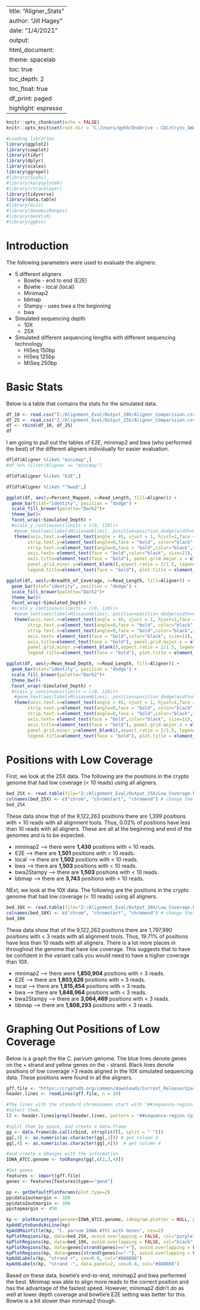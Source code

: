 
---
title: "Aligner_Stats"
author: "Jill Hagey"
date: "1/4/2021"
output:
  html_document:
    theme: spacelab 
    toc: true
    toc_depth: 2
    toc_float: true
    df_print: paged
    highlight: espresso
---

```{r setup, include=FALSE}
knitr::opts_chunk$set(echo = FALSE)
knitr::opts_knit$set(root.dir = "C:/Users/qpk9/OneDrive - CDC/Cryto_GWAS/")
```

```{r include=FALSE, error=FALSE, warning=FALSE}
#Loading libraries 
library(ggplot2)
library(cowplot)
library(tidyr)
library(dplyr)
library(scales)
library(ggrepel)
#library(Sushi)
#library(karyoploteR)
#library(rtracklayer)
library(tidyverse)
library(data.table)
#library(Gviz)
#library(GenomicRanges)
#library(GenVisR)
#library(ggbio)
```

# Introduction

The following parameters were used to evaluate the aligners:

*  5 different aligners   
    +  Bowtie - end to end (E2E)  
    +  Bowtie - local (local)  
    +  Minimap2  
    +  bbmap  
    +  Stampy - uses bwa a the beginning  
    +  bwa  
*  Simulated sequencing depth  
    +  10X  
    +  25X  
*  Simulated different sequencing lengths with different sequencing technology  
    +  HiSeq 150bp  
    +  HiSeq 125bp  
    +  MiSeq 250bp  
  

# Basic Stats

Below is a table that contains the stats for the simulated data.

```{r}
df_10 <- read.csv("Z:/Alignment_Eval/Output_10X/Aligner_Comparision.csv", sep=",", header= TRUE)
df_25 <- read.csv("Z:/Alignment_Eval/Output_25X/Aligner_Comparision.csv", sep=",", header= TRUE)
df <- rbind(df_10, df_25)
df
```

I am going to pull out the tables of E2E, minimap2 and bwa (who performed the best) of the different aligners individually for easier evaluation.

```{r}
df[df$Aligner %like% "minimap",]
#df %>% filter(Aligner == "minimap")
```

```{r}
df[df$Aligner %like% "E2E",]
```

```{r}
df[df$Aligner %like% "^bwa$",]
```

```{r fig.height=5 , fig.width=10}
ggplot(df, aes(y=Percent_Mapped, x=Read_Length, fill=Aligner)) + 
  geom_bar(stat="identity", position = "dodge") +
  scale_fill_brewer(palette="Dark2")+
  theme_bw()+
  facet_wrap(~Simulated_Depth) +
  #scale_y_continuous(limits = c(0, 120))+
   #geom_text(aes(label=Missasemblies), position=position_dodge(width=0.9), vjust=-0.25)+
   theme(axis.text.x=element_text(angle = 45, vjust = 1, hjust=1,face = "bold",color="black"),
        strip.text.y=element_text(angle=0,face = "bold", color="black", size=11), 
        strip.text.x=element_text(angle=0,face = "bold",color="black",size=11), 
        axis.text= element_text(face = "bold",color="black", size=11), 
        axis.title=element_text(face = "bold"), panel.grid.major.x = element_blank(),
        panel.grid.minor.y=element_blank(),aspect.ratio = 2/1.5, legend.text=element_text(face = "bold"), 
        legend.title=element_text(face = "bold"), plot.title = element_text(hjust = 0.5, face = "bold"))

```

```{r fig.height=5 , fig.width=10}
ggplot(df, aes(y=Breadth_of_Coverage, x=Read_Length, fill=Aligner)) + 
  geom_bar(stat="identity", position = "dodge") +
  scale_fill_brewer(palette="Dark2")+
  theme_bw()+
  facet_wrap(~Simulated_Depth) +
  #scale_y_continuous(limits = c(0, 120))+
   #geom_text(aes(label=Missasemblies), position=position_dodge(width=0.9), vjust=-0.25)+
   theme(axis.text.x=element_text(angle = 45, vjust = 1, hjust=1,face = "bold",color="black"),
        strip.text.y=element_text(angle=0,face = "bold", color="black", size=11), 
        strip.text.x=element_text(angle=0,face = "bold",color="black",size=11), 
        axis.text= element_text(face = "bold",color="black", size=11), 
        axis.title=element_text(face = "bold"), panel.grid.major.x = element_blank(),
        panel.grid.minor.y=element_blank(),aspect.ratio = 2/1.5, legend.text=element_text(face = "bold"), 
        legend.title=element_text(face = "bold"), plot.title = element_text(hjust = 0.5, face = "bold"))

```

```{r fig.height=5 , fig.width=10}
ggplot(df, aes(y=Mean_Read_Depth, x=Read_Length, fill=Aligner)) + 
  geom_bar(stat="identity", position = "dodge") +
  scale_fill_brewer(palette="Dark2")+
  theme_bw()+
  facet_wrap(~Simulated_Depth) +
  #scale_y_continuous(limits = c(0, 120))+
   #geom_text(aes(label=Missasemblies), position=position_dodge(width=0.9), vjust=-0.25)+
   theme(axis.text.x=element_text(angle = 45, vjust = 1, hjust=1,face = "bold",color="black"),
        strip.text.y=element_text(angle=0,face = "bold", color="black", size=11), 
        strip.text.x=element_text(angle=0,face = "bold",color="black",size=11), 
        axis.text= element_text(face = "bold",color="black", size=11), 
        axis.title=element_text(face = "bold"), panel.grid.major.x = element_blank(),
        panel.grid.minor.y=element_blank(),aspect.ratio = 2/1.5, legend.text=element_text(face = "bold"), 
        legend.title=element_text(face = "bold"), plot.title = element_text(hjust = 0.5, face = "bold"))

```


# Positions with Low Coverage

First, we look at the 25X data. The following are the positions in the crypto genome that had low coverage (< 10 reads) using all aligners. 

```{r}
bed_25X <- read.table(file="Z:/Alignment_Eval/Output_25X/Low_Coverage.bed", sep="\t")
colnames(bed_25X) <- c("chrom", "chromstart", "chromend") # change the column names
bed_25X
```

These data show that of the 9,122,263 positions there are 1,399 positions with < 10 reads with all alignment tools. Thus, 0.02% of positions have less than 10 reads with all aligners. These are all at the beginning and end of the genomes and is to be expected.

*  minimap2 --> there were **1,430** positions with < 10 reads.
*  E2E --> there are **1,501** positions with < 10 reads.
*  local --> there are **1,502** positions with < 10 reads.
*  bwa --> there are **1,503** positions with < 10 reads.
*  bwa2Stampy --> there are **1,503** positions with < 10 reads.
*  bbmap --> there are **3,743** positions with < 10 reads.


NExt, we look at the 10X data. The following are the positions in the crypto genome that had low coverage (< 10 reads) using all aligners. 

```{r}
bed_10X <- read.table(file="Z:/Alignment_Eval/Output_10X/Low_Coverage.bed", sep="\t")
colnames(bed_10X) <- c("chrom", "chromstart", "chromend") # change the column names
bed_10X
```

These data show that of the 9,122,263 positions there are 1,797,990 positions with < 3 reads with all alignment tools. Thus, 19.71% of positions have less than 10 reads with all aligners. There is a lot more places in throughout the genome that have low coverage. This suggests that to have be confident in the variant calls you would need to have a higher coverage than 10X. 

*  minimap2 --> there were **1,850,904** positions with < 3 reads.
*  E2E --> there are **1,803,626** positions with < 3 reads.
*  local --> there are **1,815,454** positions with < 3 reads.
*  bwa --> there are **1,848,964** positions with < 3 reads.
*  bwa2Stampy --> there are **3,064,469** positions with < 3 reads.
*  bbmap --> there are **1,808,293** positions with < 3 reads.

# Graphing Out Positions of Low Coverage

Below is a graph the the C. parvum genome. The blue lines denote genes on the + strand and yellow genes on the - strand. Black lines denote positions of low coverage >3 reads aligned in the 10X simulated sequencing data. These positions were found in all the aligners. 

```{r, eval=FALSE, fig.width=18, fig.height=10}
gff.file <- "https://cryptodb.org/common/downloads/Current_Release/CparvumIOWA-ATCC/gff/data/CryptoDB-50_CparvumIOWA-ATCC.gff"
header.lines <- readLines(gff.file, n = 10)

#The lines with the standard chromosomes start with "##sequence-region PvP01".
#Select them.
ll <- header.lines[grepl(header.lines, pattern = "##sequence-region CpIOWA-ATCC_Chr")]

#split them by space, and create a data.frame
gg <- data.frame(do.call(rbind, strsplit(ll, split = " ")))
gg[,3] <- as.numeric(as.character(gg[,3])) # get column 3
gg[,4] <- as.numeric(as.character(gg[,4]))  # get column 4

#and create a GRanges with the information
IOWA_ATCC.genome <- toGRanges(gg[,c(2,3,4)])

#Get genes
features <- import(gff.file)
genes <- features[features$type=="gene"]

pp <- getDefaultPlotParams(plot.type=2)
pp$data1outmargin <- 100
pp$data2outmargin <- 100
pp$topmargin <- 450

kp <- plotKaryotype(genome=IOWA_ATCC.genome, ideogram.plotter = NULL, plot.type=2, plot.params = pp)
kpAddCytobandsAsLine(kp)
kpAddMainTitle(kp, "C. parvum IOWA ATCC with Genes", cex=2)
kpPlotRegions(kp, data=bed_25X, avoid.overlapping = FALSE, col="purple")
kpPlotRegions(kp, data=bed_10X, avoid.overlapping = FALSE, col="black")
kpPlotRegions(kp, data=genes[strand(genes)=="+"], avoid.overlapping = FALSE, col="deepskyblue")
kpPlotRegions(kp, data=genes[strand(genes)=="-"], avoid.overlapping = FALSE, col="gold", data.panel=2)
kpAddLabels(kp, "strand +", cex=0.8, col="#888888")
kpAddLabels(kp, "strand -", data.panel=2, cex=0.8, col="#888888")
```

Based on these data, bowtie's end-to-end, minimap2 and bwa performed the best. Minimap was able to align more reads to the correct position and has the advantage of the fastest speed. However, minimap2 didn't do as well at lower depth coverage and bowtie'e E2E setting was better for this. Bowtie is a bit slower than minimap2 though. 

